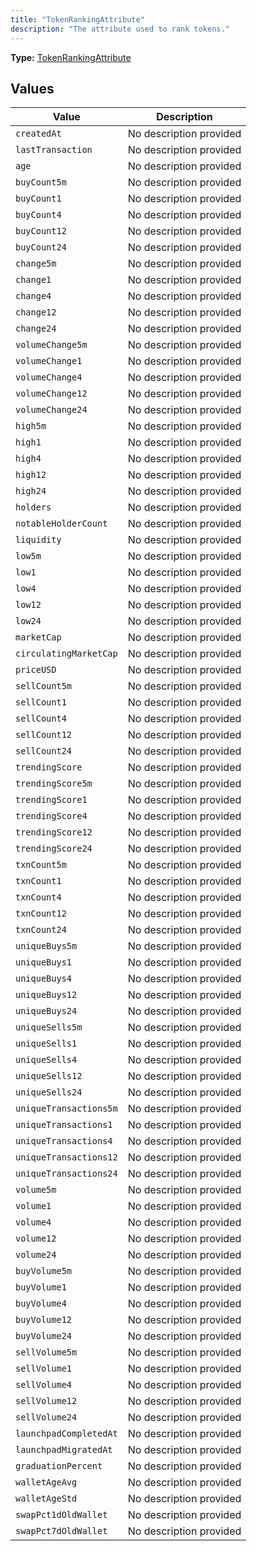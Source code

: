 ```yaml
---
title: "TokenRankingAttribute"
description: "The attribute used to rank tokens."
---
```


**Type:** [TokenRankingAttribute](/api-reference/types/tokenrankingattribute)

## Values

| Value | Description |
|-------|-------------|
| `createdAt` | No description provided |
| `lastTransaction` | No description provided |
| `age` | No description provided |
| `buyCount5m` | No description provided |
| `buyCount1` | No description provided |
| `buyCount4` | No description provided |
| `buyCount12` | No description provided |
| `buyCount24` | No description provided |
| `change5m` | No description provided |
| `change1` | No description provided |
| `change4` | No description provided |
| `change12` | No description provided |
| `change24` | No description provided |
| `volumeChange5m` | No description provided |
| `volumeChange1` | No description provided |
| `volumeChange4` | No description provided |
| `volumeChange12` | No description provided |
| `volumeChange24` | No description provided |
| `high5m` | No description provided |
| `high1` | No description provided |
| `high4` | No description provided |
| `high12` | No description provided |
| `high24` | No description provided |
| `holders` | No description provided |
| `notableHolderCount` | No description provided |
| `liquidity` | No description provided |
| `low5m` | No description provided |
| `low1` | No description provided |
| `low4` | No description provided |
| `low12` | No description provided |
| `low24` | No description provided |
| `marketCap` | No description provided |
| `circulatingMarketCap` | No description provided |
| `priceUSD` | No description provided |
| `sellCount5m` | No description provided |
| `sellCount1` | No description provided |
| `sellCount4` | No description provided |
| `sellCount12` | No description provided |
| `sellCount24` | No description provided |
| `trendingScore` | No description provided |
| `trendingScore5m` | No description provided |
| `trendingScore1` | No description provided |
| `trendingScore4` | No description provided |
| `trendingScore12` | No description provided |
| `trendingScore24` | No description provided |
| `txnCount5m` | No description provided |
| `txnCount1` | No description provided |
| `txnCount4` | No description provided |
| `txnCount12` | No description provided |
| `txnCount24` | No description provided |
| `uniqueBuys5m` | No description provided |
| `uniqueBuys1` | No description provided |
| `uniqueBuys4` | No description provided |
| `uniqueBuys12` | No description provided |
| `uniqueBuys24` | No description provided |
| `uniqueSells5m` | No description provided |
| `uniqueSells1` | No description provided |
| `uniqueSells4` | No description provided |
| `uniqueSells12` | No description provided |
| `uniqueSells24` | No description provided |
| `uniqueTransactions5m` | No description provided |
| `uniqueTransactions1` | No description provided |
| `uniqueTransactions4` | No description provided |
| `uniqueTransactions12` | No description provided |
| `uniqueTransactions24` | No description provided |
| `volume5m` | No description provided |
| `volume1` | No description provided |
| `volume4` | No description provided |
| `volume12` | No description provided |
| `volume24` | No description provided |
| `buyVolume5m` | No description provided |
| `buyVolume1` | No description provided |
| `buyVolume4` | No description provided |
| `buyVolume12` | No description provided |
| `buyVolume24` | No description provided |
| `sellVolume5m` | No description provided |
| `sellVolume1` | No description provided |
| `sellVolume4` | No description provided |
| `sellVolume12` | No description provided |
| `sellVolume24` | No description provided |
| `launchpadCompletedAt` | No description provided |
| `launchpadMigratedAt` | No description provided |
| `graduationPercent` | No description provided |
| `walletAgeAvg` | No description provided |
| `walletAgeStd` | No description provided |
| `swapPct1dOldWallet` | No description provided |
| `swapPct7dOldWallet` | No description provided |

